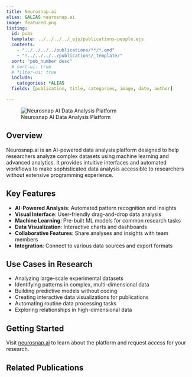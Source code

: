 ```yaml
---
title: Neurosnap.ai
alias: &ALIAS neurosnap.ai
image: featured.png
listing:
  id: pubs
  template: ../../../../_ejs/publications-people.ejs 
  contents: 
    - "../../../../publications/**/*.qmd"
    - "!../../../../publications/_template/"
  sort: "pub_number desc"
  # sort-ui: true
  # filter-ui: true
  include:
    categories: *ALIAS
  fields: [publication, title, categories, image, date, author]

---
```


![Neurosnap AI Data Analysis Platform](featured.jpg)

## Overview

Neurosnap.ai is an AI-powered data analysis platform designed to help researchers analyze complex datasets using machine learning and advanced analytics. It provides intuitive interfaces and automated workflows to make sophisticated data analysis accessible to researchers without extensive programming experience.

## Key Features

- **AI-Powered Analysis**: Automated pattern recognition and insights
- **Visual Interface**: User-friendly drag-and-drop data analysis
- **Machine Learning**: Pre-built ML models for common research tasks
- **Data Visualization**: Interactive charts and dashboards
- **Collaborative Features**: Share analyses and insights with team members
- **Integration**: Connect to various data sources and export formats

## Use Cases in Research

- Analyzing large-scale experimental datasets
- Identifying patterns in complex, multi-dimensional data
- Building predictive models without coding
- Creating interactive data visualizations for publications
- Automating routine data processing tasks
- Exploring relationships in high-dimensional data

## Getting Started

Visit [neurosnap.ai](https://www.neurosnap.ai) to learn about the platform and request access for your research.

## Related Publications

:::{#pubs}
:::